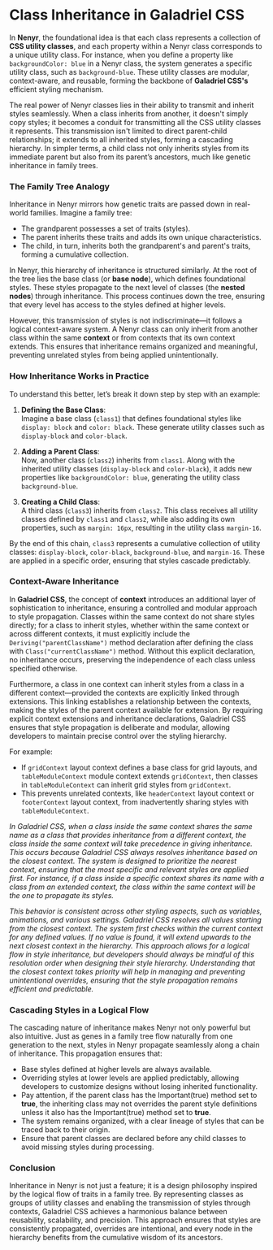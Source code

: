 # Class Inheritance in Galadriel CSS

In **Nenyr**, the foundational idea is that each class represents a collection of **CSS utility classes**, and each property within a Nenyr class corresponds to a unique utility class. For instance, when you define a property like `backgroundColor: blue` in a Nenyr class, the system generates a specific utility class, such as `background-blue`. These utility classes are modular, context-aware, and reusable, forming the backbone of **Galadriel CSS's** efficient styling mechanism.

The real power of Nenyr classes lies in their ability to transmit and inherit styles seamlessly. When a class inherits from another, it doesn't simply copy styles; it becomes a conduit for transmitting all the CSS utility classes it represents. This transmission isn't limited to direct parent-child relationships; it extends to all inherited styles, forming a cascading hierarchy. In simpler terms, a child class not only inherits styles from its immediate parent but also from its parent’s ancestors, much like genetic inheritance in family trees.

### The Family Tree Analogy

Inheritance in Nenyr mirrors how genetic traits are passed down in real-world families. Imagine a family tree:

-   The grandparent possesses a set of traits (styles).
-   The parent inherits these traits and adds its own unique characteristics.
-   The child, in turn, inherits both the grandparent's and parent's traits, forming a cumulative collection.

In Nenyr, this hierarchy of inheritance is structured similarly. At the root of the tree lies the base class (or **base node**), which defines foundational styles. These styles propagate to the next level of classes (the **nested nodes**) through inheritance. This process continues down the tree, ensuring that every level has access to the styles defined at higher levels.

However, this transmission of styles is not indiscriminate—it follows a logical context-aware system. A Nenyr class can only inherit from another class within the same **context** or from contexts that its own context extends. This ensures that inheritance remains organized and meaningful, preventing unrelated styles from being applied unintentionally.

### How Inheritance Works in Practice

To understand this better, let’s break it down step by step with an example:

1. **Defining the Base Class**:  
   Imagine a base class (`class1`) that defines foundational styles like `display: block` and `color: black`. These generate utility classes such as `display-block` and `color-black`.

2. **Adding a Parent Class**:  
   Now, another class (`class2`) inherits from `class1`. Along with the inherited utility classes (`display-block` and `color-black`), it adds new properties like `backgroundColor: blue`, generating the utility class `background-blue`.

3. **Creating a Child Class**:  
   A third class (`class3`) inherits from `class2`. This class receives all utility classes defined by `class1` and `class2`, while also adding its own properties, such as `margin: 16px`, resulting in the utility class `margin-16`.

By the end of this chain, `class3` represents a cumulative collection of utility classes: `display-block`, `color-black`, `background-blue`, and `margin-16`. These are applied in a specific order, ensuring that styles cascade predictably.

### Context-Aware Inheritance

In **Galadriel CSS**, the concept of **context** introduces an additional layer of sophistication to inheritance, ensuring a controlled and modular approach to style propagation. Classes within the same context do not share styles directly; for a class to inherit styles, whether within the same context or across different contexts, it must explicitly include the `Deriving("parentClassName")` method declaration after defining the class with `Class("currentClassName")` method. Without this explicit declaration, no inheritance occurs, preserving the independence of each class unless specified otherwise.

Furthermore, a class in one context can inherit styles from a class in a different context—provided the contexts are explicitly linked through extensions. This linking establishes a relationship between the contexts, making the styles of the parent context available for extension. By requiring explicit context extensions and inheritance declarations, Galadriel CSS ensures that style propagation is deliberate and modular, allowing developers to maintain precise control over the styling hierarchy.

For example:

-   If `gridContext` layout context defines a base class for grid layouts, and `tableModuleContext` module context extends `gridContext`, then classes in `tableModuleContext` can inherit grid styles from `gridContext`.
-   This prevents unrelated contexts, like `headerContext` layout context or `footerContext` layout context, from inadvertently sharing styles with `tableModuleContext`.

_In Galadriel CSS, when a class inside the same context shares the same name as a class that provides inheritance from a different context, the class inside the same context will take precedence in giving inheritance. This occurs because Galadriel CSS always resolves inheritance based on the closest context. The system is designed to prioritize the nearest context, ensuring that the most specific and relevant styles are applied first. For instance, if a class inside a specific context shares its name with a class from an extended context, the class within the same context will be the one to propagate its styles._

_This behavior is consistent across other styling aspects, such as variables, animations, and various settings. Galadriel CSS resolves all values starting from the closest context. The system first checks within the current context for any defined values. If no value is found, it will extend upwards to the next closest context in the hierarchy. This approach allows for a logical flow in style inheritance, but developers should always be mindful of this resolution order when designing their style hierarchy. Understanding that the closest context takes priority will help in managing and preventing unintentional overrides, ensuring that the style propagation remains efficient and predictable._

### Cascading Styles in a Logical Flow

The cascading nature of inheritance makes Nenyr not only powerful but also intuitive. Just as genes in a family tree flow naturally from one generation to the next, styles in Nenyr propagate seamlessly along a chain of inheritance. This propagation ensures that:

-   Base styles defined at higher levels are always available.
-   Overriding styles at lower levels are applied predictably, allowing developers to customize designs without losing inherited functionality.
-   Pay attention, if the parent class has the Important(true) method set to **true**, the inheriting class may not overrides the parent style definitions unless it also has the Important(true) method set to **true**.
-   The system remains organized, with a clear lineage of styles that can be traced back to their origin.
-   Ensure that parent classes are declared before any child classes to avoid missing styles during processing.

### Conclusion

Inheritance in Nenyr is not just a feature; it is a design philosophy inspired by the logical flow of traits in a family tree. By representing classes as groups of utility classes and enabling the transmission of styles through contexts, Galadriel CSS achieves a harmonious balance between reusability, scalability, and precision. This approach ensures that styles are consistently propagated, overrides are intentional, and every node in the hierarchy benefits from the cumulative wisdom of its ancestors.
